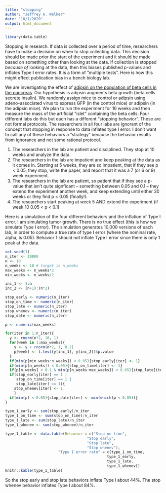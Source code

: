 ```yaml
---
title: "stopping"
author: "Jeffrey A. Walker"
date: "10/1/2020"
output: html_document
---
```


```r
library(data.table)
```

Stopping in research. If data is collected over a period of time, researchers have to make a decision on when to stop collecting data. This decision should be made prior the start of the experiment and it should be made based on something other than looking at the data. If collection is stopped *because of* looking at the data, then this biases published *p*-values and inflates Type I error rates. It is a form of "multiple tests". Here is how this might effect publication bias in a bench biology lab.

We are investigating the effect of [adipsin on the population of beta cells in the pancreas](https://www.nature.com/articles/s41591-019-0610-4). Our hypothesis is adipsin augments beta growth (beta cells secrete insulin). We randomly assign mice to control or adipsin using adeno-associated virus to express GFP (in the control mice) or adipsin (in the adipsin mice). We plan to run the experiment for 10 weeks and then measure the mass of the artificial "islet" containing the beta cells. Four different labs do this but each has a different "stopping behavior". These are not formal protocols. The researchers in all four labs are ignorant of the concept that stopping in response to data inflates type I error. I don't want to call any of these behaviors a "strategy" because the behavior results from ignorance and not some rational protocol.

1. The researchers in the lab are patient and disciplined. They stop at 10 weeks and analyze the data.
2. The researchers in the lab are impatient and keep peaking at the data as it comes in. Starting at 5 weeks, they are so impatient, that if they see p < 0.05, they stop, write the paper, and report that it was a 7 (or 6 or 9) week experiment.
3. The researchers in the lab are patient, so patient that if they see a p-value that isn't quite signficant -- something between 0.05 and 0.1 -- they extend the experiment another week, and keep extending until either 20 weeks or they find p < 0.05 (finally!).
4. The researchers start peaking at week 5 AND extend the experiment (if week 10 0.05 < p < 0.1)

Here is a simulation of the four different behaviors and the inflation of Type I error. I am simulating tumor growth. There is no true effect (this is how we simulate Type I error). The simulation generates 10,000 versions of each lab, in order to compute a true rate of type I error (where the nominal rate, alpha, is 0.05). Behavior 1 should not inflate Type I error since there is only 1 peak at the data. 

```r
set.seed(1)
n_iter <- 10000
n <- 10
n_weeks <- 10 # target is n_weeks
max_weeks <- n_weeks*2
min_weeks <- n_weeks/2

inc_1 <- 1:n
inc_2 <- (n+1):(n*2)

stop_early <- numeric(n_iter)
stop_on_time <- numeric(n_iter)
stop_late <- numeric(n_iter)
stop_whenev <- numeric(n_iter)
stop_date <- numeric(n_iter)

p <- numeric(max_weeks)

for(iter in 1:n_iter){
  y <- rnorm(n*2, 10, 1)
  for(week in 1:max_weeks){
    y <- y + rnorm(n*2, 1, 0.2)
    p[week] <- t.test(y[inc_1], y[inc_2])$p.value
  }
  if(min(p[min_weeks:n_weeks]) < 0.05){stop_early[iter] <- 1}
  if(min(p[n_weeks]) < 0.05){stop_on_time[iter] <- 1}
  if(p[n_weeks] < 0.1 & min(p[n_weeks:max_weeks]) < 0.05){stop_late[iter] <- 1}
  if(stop_early[iter] == 1 |
     stop_on_time[iter] == 1 |
     stop_late[iter] == 1){
    stop_whenev[iter] <- 1
    }
  if(min(p) < 0.05){stop_date[iter] <- min(which(p < 0.05))}
}

type_1_early <- sum(stop_early)/n_iter
type_1_on_time <- sum(stop_on_time)/n_iter
type_1_late <- sum(stop_late)/n_iter
type_1_whenev <- sum(stop_whenev)/n_iter

type_1_table <- data.table(Behavior = c("Stop on time",
                                     "Stop early",
                                     "Stop late",
                                     "Stop whenev"),
                        "Type I error rate" = c(type_1_on_time,
                                              type_1_early,
                                              type_1_late,
                                              type_1_whenev))
knitr::kable(type_1_table)
```

So the stop early and stop late behaviors inflate Type I about 44%. The stop whenev behavior inflates Type I about 84%.


